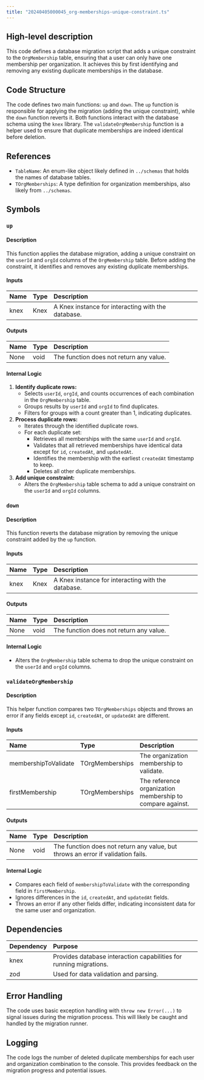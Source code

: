 ```yaml
---
title: "20240405000045_org-memberships-unique-constraint.ts"
---
```


## High-level description
This code defines a database migration script that adds a unique constraint to the `OrgMembership` table, ensuring that a user can only have one membership per organization. It achieves this by first identifying and removing any existing duplicate memberships in the database.

## Code Structure
The code defines two main functions: `up` and `down`. The `up` function is responsible for applying the migration (adding the unique constraint), while the `down` function reverts it. Both functions interact with the database schema using the `knex` library. The `validateOrgMembership` function is a helper used to ensure that duplicate memberships are indeed identical before deletion.

## References
- `TableName`: An enum-like object likely defined in `../schemas` that holds the names of database tables.
- `TOrgMemberships`: A type definition for organization memberships, also likely from `../schemas`.

## Symbols

### `up`
#### Description
This function applies the database migration, adding a unique constraint on the `userId` and `orgId` columns of the `OrgMembership` table. Before adding the constraint, it identifies and removes any existing duplicate memberships.

#### Inputs
| Name | Type | Description |
|:-----|:-----|:------------|
| knex | Knex | A Knex instance for interacting with the database. |

#### Outputs
| Name | Type | Description |
|:-----|:-----|:------------|
| None | void | The function does not return any value. |

#### Internal Logic
1. **Identify duplicate rows:**
   - Selects `userId`, `orgId`, and counts occurrences of each combination in the `OrgMembership` table.
   - Groups results by `userId` and `orgId` to find duplicates.
   - Filters for groups with a count greater than 1, indicating duplicates.
2. **Process duplicate rows:**
   - Iterates through the identified duplicate rows.
   - For each duplicate set:
     - Retrieves all memberships with the same `userId` and `orgId`.
     - Validates that all retrieved memberships have identical data except for `id`, `createdAt`, and `updatedAt`.
     - Identifies the membership with the earliest `createdAt` timestamp to keep.
     - Deletes all other duplicate memberships.
3. **Add unique constraint:**
   - Alters the `OrgMembership` table schema to add a unique constraint on the `userId` and `orgId` columns.

### `down`
#### Description
This function reverts the database migration by removing the unique constraint added by the `up` function.

#### Inputs
| Name | Type | Description |
|:-----|:-----|:------------|
| knex | Knex | A Knex instance for interacting with the database. |

#### Outputs
| Name | Type | Description |
|:-----|:-----|:------------|
| None | void | The function does not return any value. |

#### Internal Logic
- Alters the `OrgMembership` table schema to drop the unique constraint on the `userId` and `orgId` columns.

### `validateOrgMembership`
#### Description
This helper function compares two `TOrgMemberships` objects and throws an error if any fields except `id`, `createdAt`, or `updatedAt` are different.

#### Inputs
| Name | Type | Description |
|:-----|:-----|:------------|
| membershipToValidate | TOrgMemberships | The organization membership to validate. |
| firstMembership | TOrgMemberships | The reference organization membership to compare against. |

#### Outputs
| Name | Type | Description |
|:-----|:-----|:------------|
| None | void | The function does not return any value, but throws an error if validation fails. |

#### Internal Logic
- Compares each field of `membershipToValidate` with the corresponding field in `firstMembership`.
- Ignores differences in the `id`, `createdAt`, and `updatedAt` fields.
- Throws an error if any other fields differ, indicating inconsistent data for the same user and organization.

## Dependencies
| Dependency | Purpose |
|:-----------|:--------|
| knex | Provides database interaction capabilities for running migrations. |
| zod | Used for data validation and parsing. |

## Error Handling
The code uses basic exception handling with `throw new Error(...)` to signal issues during the migration process. This will likely be caught and handled by the migration runner.

## Logging
The code logs the number of deleted duplicate memberships for each user and organization combination to the console. This provides feedback on the migration progress and potential issues.
